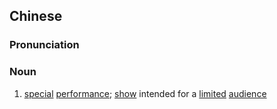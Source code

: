 ==Chinese==
{{zh-forms|s=专场}}

===Pronunciation===
{{zh-pron
|m=zhuān場
|c=zyun1 coeng4
|mn=xm,qz,tw:choan-tiûⁿ/zz:choan-tiôⁿ
|cat=n
}}

===Noun===
{{zh-noun}}

# [[special]] [[performance]]; [[show]] intended for a [[limited]] [[audience]]